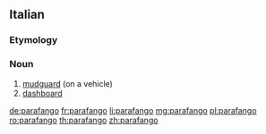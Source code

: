 ==Italian==

===Etymology===
{{prefix|para|fango|lang=it}}

===Noun===
{{it-noun|m}}

# [[mudguard]] (on a vehicle)
# [[dashboard]]

[[de:parafango]]
[[fr:parafango]]
[[li:parafango]]
[[mg:parafango]]
[[pl:parafango]]
[[ro:parafango]]
[[th:parafango]]
[[zh:parafango]]